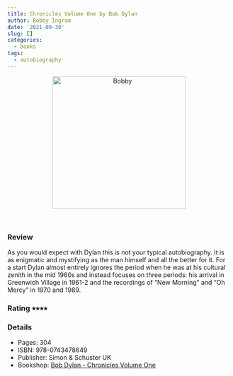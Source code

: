 ```yaml
---
title: Chronicles Volume One by Bob Dylan
author: Bobby Ingram
date: '2021-09-30'
slug: []
categories:
  - books
tags:
  - autobiography
---
```


<center>
<img src="Bob Dylan - Chronicles Volume One.jpg" 
alt="Bobby" class="center" height="300">
</center>
<br>

### Review

As you would expect with Dylan this is not your typical autobiography. It is as
enigmatic and mystifying as the man himself and all the better for it. For a 
start Dylan almost entirely ignores the period when he was at his cultural 
zenith in the mid 1960s and instead focuses on three periods: his arrival in 
Greenwich Village in 1961-2 and the recordings of "New Morning" and "Oh Mercy" 
in 1970 and 1989. 

### Rating &#11089;&#11089;&#11089;&#11089;

### Details

* Pages: 304
* ISBN: 978-0743478649
* Publisher: Simon & Schuster UK
* Bookshop: [Bob Dylan - Chronicles Volume One](https://uk.bookshop.org/a/9445/9780743478649)

 